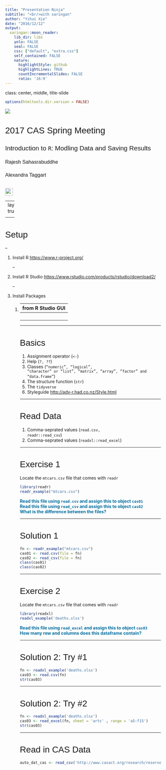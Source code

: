 ```yaml
---
title: "Presentation Ninja"
subtitle: "<br/>with xaringan"
author: "Yihui Xie"
date: "2016/12/12"
output:
  xaringan::moon_reader:
    lib_dir: libs
    yolo: FALSE
    seal: FALSE
    css: ["default", "extra.css"]
    self_contained: FALSE
    nature:
      highlightStyle: github
      highlightLines: TRUE
      countIncrementalSlides: FALSE
      ratio: '16:9'
---
```

class: center, middle, title-slide

```r
options(htmltools.dir.version = FALSE)
```

<style>
.remark-slide-number {
  color: #ffff;
  margin: 0px 0px 0px 0px;
  padding: 20px;
  font-family: Tahoma, Geneva, sans-serif;
}


h1, h2, h3 {
  font-family: "Yanone Kaffeesatz", Tahoma, Geneva, sans-serif;
  font-weight: normal;
}


.footer {
  position: absolute;
  right: 0;
  bottom: 0;
  left: 0;
  padding: 1rem;
  background-color: #efefef;
  text-align: center;
}

excercise {
  color: #006d9e;
  font-weight:  bold;
}


</style>

<img src = 'img/cas.png'>

<h1 class="title"> 2017 CAS Spring Meeting </h1>
<h2 class="title"> <span class="red"> Introduction </span> to <code class="remark-inline-code">R</code>: Modling Data and Saving Results</h2>

<h3 class="title"> Rajesh Sahasrabuddhe</h3>

<h3 class="title"> Alexandra Taggart</h3>
<br>
<img src = 'img/logo.png' height="25px">

---
layout: true


<footer>
<img src = 'img/logo.png' height="15px" style = "position: absolute; right: 0px; bottom: 30px; left: 30px; text-align: center;">
</footer>

---

# Setup

--

<ol>
  <li> Install R <a href="https://www.r-project.org/">https://www.r-project.org/</a> </li>
--

  <li> Install R Studio <a href="https://www.rstudio.com/products/rstudio/download2/">https://www.rstudio.com/products/rstudio/download2/</a></li>

--

  <li> Install Packages </li>
  
  <ol>
    <li> from R Studio GUI </li>
--
    <li> from console <br><code class="remark-inline-code">install.packages(pkgs = 'tidyverse')</code></li>
    <li> <code class="remark-inline-code">devtools::install_github()</code></li>
  </ol>
</ol>

---

# Basics

<ol>
  <li>Assignment operator (<code class="remark-inline-code"><-</code>)</li>
  <li>Help (<code class="remark-inline-code">?, ??</code>)</li>
  <li>Classes (<code class="remark-inline-code">"numeric", "logical", "character" or "list", "matrix", "array", "factor" and "data.frame"</code>)</li>
  <li>The structure function (<code class="remark-inline-code">str</code>)</li>
  <li>The <code class="remark-inline-code">tidyverse</code>
  <li>Styleguide <a href="http://adv-r.had.co.nz/Style.html">http://adv-r.had.co.nz/Style.html</a></li>
</ol>

---

# Read Data

<ol>
  <li> Comma-seprated values (<code class="remark-inline-code">read.csv, readr::read_csv</code>)</li>
  <li> Comma-seprated values (<code class="remark-inline-code">readxl::read_excel</code>)</li>
</ol>

---

# Exercise 1

Locate the <code class="remark-inline-code">mtcars.csv</code> file that comes with <code class="remark-inline-code">readr</code>
```r
library(readr)
readr_example("mtcars.csv")
```
<excercise>Read this file using <code class="remark-inline-code">read.csv</code> and assign this to object <code class="remark-inline-code">cas01</code><br>
<excercise>Read this file using <code class="remark-inline-code">read_csv</code> and assign this to object <code class="remark-inline-code">cas02</code><br>
What is the difference between the files?
</excercise>

---

# Solution 1

```r
fn <- readr_example("mtcars.csv")
cas01 <- read.csv(file = fn)
cas02 <- read_csv(file = fn)
class(cas01)
class(cas02)
```

---

# Exercise 2

Locate the <code class="remark-inline-code">mtcars.csv</code> file that comes with <code class="remark-inline-code">readr</code>
```r
library(readxl)
readxl_example('deaths.xlsx')
```
<excercise>Read this file using <code class="remark-inline-code">read_excel</code> and assign this to object <code class="remark-inline-code">cas03</code><br>
How many row and columns does this dataframe contain?
</excercise>

---

# Solution 2: Try #1

```r
fn <- readxl_example('deaths.xlsx')
cas03 <- read.csv(fn)
str(cas03)
```

---

# Solution 2: Try #2

```r
fn <- readxl_example('deaths.xlsx')
cas03 <- read_excel(fn, sheet = 'arts' , range = 'a5:f15')
str(cas03)
```


---

# Read in CAS Data
```r
auto_dat_cas <- read_csv('http://www.casact.org/research/reserve_data/ppauto_pos.csv')
```




